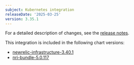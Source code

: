 ```yaml
---
subject: Kubernetes integration
releaseDate: '2025-03-25'
version: 3.35.1
---
```


For a detailed description of changes, see the [release notes](https://github.com/newrelic/nri-kubernetes/releases/tag/v3.35.1).

This integration is included in the following chart versions:
* [newrelic-infrastructure-3.40.1](https://github.com/newrelic/nri-kubernetes/releases/tag/newrelic-infrastructure-3.40.1)
* [nri-bundle-5.0.117](https://github.com/newrelic/helm-charts/releases/tag/nri-bundle-5.0.117)
